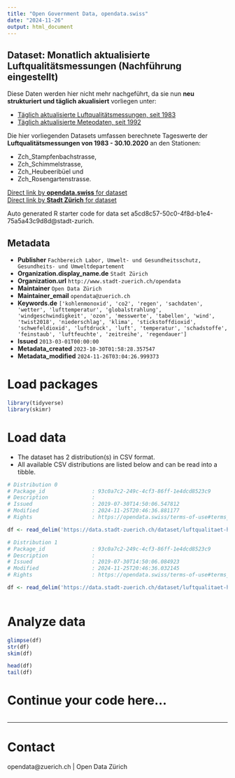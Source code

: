 ```yaml
---
title: "Open Government Data, opendata.swiss"
date: "2024-11-26"
output: html_document
---
```


## Dataset: Monatlich aktualisierte Luftqualitätsmessungen (Nachführung eingestellt)

Diese Daten werden hier nicht mehr nachgeführt, da sie nun **neu strukturiert und täglich akualisiert** vorliegen unter:

- [Täglich aktualisierte Luftqualitätsmessungen, seit 1983](https://data.stadt-zuerich.ch/dataset/ugz_luftschadstoffmessung_tageswerte)
- [Täglich aktualisierte Meteodaten, seit 1992](https://data.stadt-zuerich.ch/dataset/ugz_meteodaten_tagesmittelwerte)

Die hier vorliegenden Datasets umfassen berechnete Tageswerte der **Luftqualitätsmessungen von 1983 - 30.10.2020** an den Stationen: 

- Zch_Stampfenbachstrasse, 
- Zch_Schimmelstrasse, 
- Zch_Heubeeribüel und 
- Zch_Rosengartenstrasse.

[Direct link by **opendata.swiss** for dataset](https://opendata.swiss/de/dataset/monatlich-aktualisierte-luftqualitatsmessungen-nachfuhrung-eingestellt)<br>
[Direct link by **Stadt Zürich** for dataset](https://data.stadt-zuerich.ch/dataset/luftqualitaet-historisierte-messungen)

Auto generated R starter code for data set a5cd8c57-50c0-4f8d-b1e4-75a5a43c9d8d@stadt-zurich.

## Metadata

- **Publisher** `Fachbereich Labor, Umwelt- und Gesundheitsschutz, Gesundheits- und Umweltdepartement`
- **Organization.display_name.de** `Stadt Zürich`
- **Organization.url** `http://www.stadt-zuerich.ch/opendata`
- **Maintainer** `Open Data Zürich`
- **Maintainer_email** `opendata@zuerich.ch`
- **Keywords.de** `['kohlenmonoxid', 'co2', 'regen', 'sachdaten', 'wetter', 'lufttemperatur', 'globalstrahlung', 'windgeschwindigkeit', 'ozon', 'messwerte', 'tabellen', 'wind', 'twist2018', 'niederschlag', 'klima', 'stickstoffdioxid', 'schwefeldioxid', 'luftdruck', 'luft', 'temperatur', 'schadstoffe', 'feinstaub', 'luftfeuchte', 'zeitreihe', 'regendauer']`
- **Issued** `2013-03-01T00:00:00`
- **Metadata_created** `2023-10-30T01:58:28.357547`
- **Metadata_modified** `2024-11-26T03:04:26.999373`


# Load packages

```r

library(tidyverse)
library(skimr)

```

# Load data

-   The dataset has 2 distribution(s) in CSV format.
-   All available CSV distributions are listed below and can be read into a tibble.

```r

# Distribution 0
# Package_id               : 93c0a7c2-249c-4cf3-86ff-1e4dcd8523c9
# Description              : 
# Issued                   : 2019-07-30T14:50:06.547812
# Modified                 : 2024-11-25T20:46:36.881177
# Rights                   : https://opendata.swiss/terms-of-use#terms_open

df <- read_delim('https://data.stadt-zuerich.ch/dataset/luftqualitaet-historisierte-messungen/download/ugz_luftqualitaetsmessungen_1983-2011.csv')

# Distribution 1
# Package_id               : 93c0a7c2-249c-4cf3-86ff-1e4dcd8523c9
# Description              : 
# Issued                   : 2019-07-30T14:50:06.084923
# Modified                 : 2024-11-25T20:46:36.032145
# Rights                   : https://opendata.swiss/terms-of-use#terms_open

df <- read_delim('https://data.stadt-zuerich.ch/dataset/luftqualitaet-historisierte-messungen/download/ugz_luftqualitaetsmessung_seit-2012.csv')



```

# Analyze data

```r

glimpse(df)
str(df)
skim(df)

head(df)
tail(df)

```

# Continue your code here...

```r

```

------------------------------------------------------------------------

# Contact

opendata@zuerich.ch | Open Data Zürich
